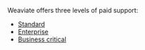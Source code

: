 Weaviate offers three levels of paid support:

- [Standard](/developers/wcs/platform/service-offerings#standard)
- [Enterprise](/developers/wcs/platform/service-offerings#enterprise)
- [Business critical](/developers/wcs/platform/service-offerings#business-critical)
